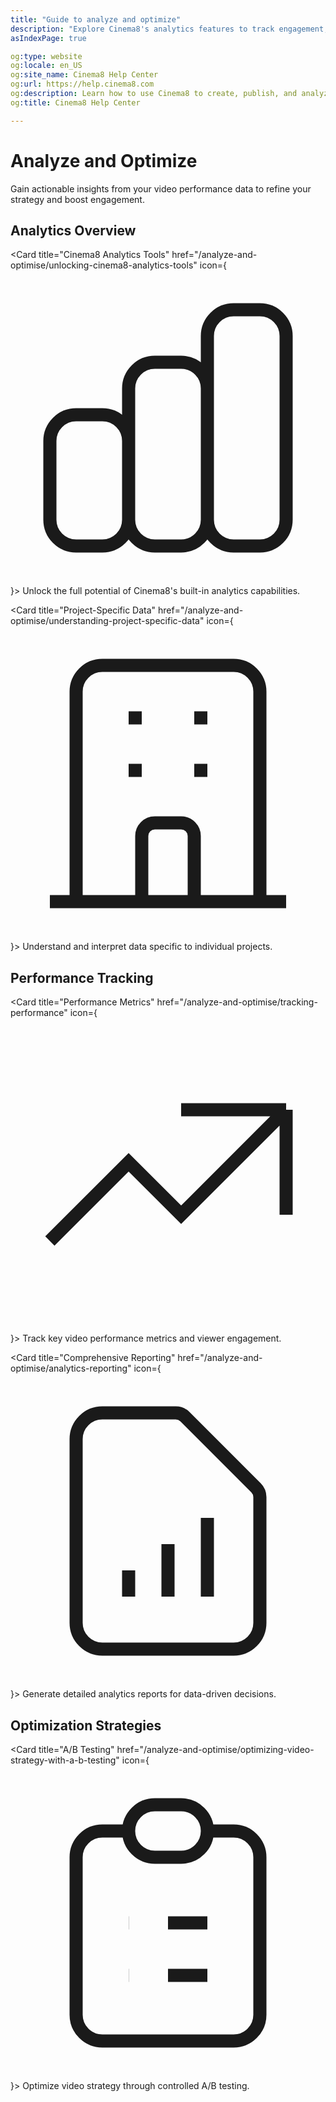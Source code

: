 ```yaml
---
title: "Guide to analyze and optimize"
description: "Explore Cinema8's analytics features to track engagement, identify trends, and optimise your video strategy for ROI. Visit Cinema8."
asIndexPage: true

og:type: website
og:locale: en_US
og:site_name: Cinema8 Help Center
og:url: https://help.cinema8.com
og:description: Learn how to use Cinema8 to create, publish, and analyze interactive videos.
og:title: Cinema8 Help Center

---
```



# Analyze and Optimize

<Callout type="info" className="mt-6 mb-8">
  Gain actionable insights from your video performance data to refine your strategy and boost engagement.
</Callout>

## Analytics Overview

<div className="grid grid-cols-1 md:grid-cols-2 lg:grid-cols-3 gap-6 mt-8 mb-8">

<Card 
  title="Cinema8 Analytics Tools" 
  href="/analyze-and-optimise/unlocking-cinema8-analytics-tools"
  icon={
    <svg className="w-5 h-5" fill="none" stroke="currentColor" viewBox="0 0 24 24">
      <path strokeLinecap="round" strokeLinejoin="round" strokeWidth="2" d="M9 19v-6a2 2 0 00-2-2H5a2 2 0 00-2 2v6a2 2 0 002 2h2a2 2 0 002-2zm0 0V9a2 2 0 012-2h2a2 2 0 012 2v10m-6 0a2 2 0 002 2h2a2 2 0 002-2m0 0V5a2 2 0 012-2h2a2 2 0 012 2v14a2 2 0 01-2 2h-2a2 2 0 01-2-2z" />
    </svg>
  }>
  Unlock the full potential of Cinema8's built-in analytics capabilities.
</Card>

<Card 
  title="Project-Specific Data" 
  href="/analyze-and-optimise/understanding-project-specific-data"
  icon={
    <svg className="w-5 h-5" fill="none" stroke="currentColor" viewBox="0 0 24 24">
      <path strokeLinecap="round" strokeLinejoin="round" strokeWidth="2" d="M19 21V5a2 2 0 00-2-2H7a2 2 0 00-2 2v16m14 0h2m-2 0h-5m-9 0H3m2 0h5M9 7h1m-1 4h1m4-4h1m-1 4h1m-5 10v-5a1 1 0 011-1h2a1 1 0 011 1v5m-4 0h4" />
    </svg>
  }>
  Understand and interpret data specific to individual projects.
</Card>

</div>

## Performance Tracking

<div className="grid grid-cols-1 md:grid-cols-2 lg:grid-cols-3 gap-6 mt-8 mb-8">

<Card 
  title="Performance Metrics" 
  href="/analyze-and-optimise/tracking-performance"
  icon={
    <svg className="w-5 h-5" fill="none" stroke="currentColor" viewBox="0 0 24 24">
      <path strokeLinecap="round" strokeLinejoin="round" strokeWidth="2" d="M13 7h8m0 0v8m0-8l-8 8-4-4-6 6" />
    </svg>
  }>
  Track key video performance metrics and viewer engagement.
</Card>

<Card 
  title="Comprehensive Reporting" 
  href="/analyze-and-optimise/analytics-reporting"
  icon={
    <svg className="w-5 h-5" fill="none" stroke="currentColor" viewBox="0 0 24 24">
      <path strokeLinecap="round" strokeLinejoin="round" strokeWidth="2" d="M9 17v-2m3 2v-4m3 4v-6m2 10H7a2 2 0 01-2-2V5a2 2 0 012-2h5.586a1 1 0 01.707.293l5.414 5.414a1 1 0 01.293.707V19a2 2 0 01-2 2z" />
    </svg>
  }>
  Generate detailed analytics reports for data-driven decisions.
</Card>

</div>

## Optimization Strategies

<div className="grid grid-cols-1 md:grid-cols-2 lg:grid-cols-3 gap-6 mt-8">

<Card 
  title="A/B Testing" 
  href="/analyze-and-optimise/optimizing-video-strategy-with-a-b-testing"
  icon={
    <svg className="w-5 h-5" fill="none" stroke="currentColor" viewBox="0 0 24 24">
      <path strokeLinecap="round" strokeLinejoin="round" strokeWidth="2" d="M9 5H7a2 2 0 00-2 2v12a2 2 0 002 2h10a2 2 0 002-2V7a2 2 0 00-2-2h-2M9 5a2 2 0 002 2h2a2 2 0 002-2M9 5a2 2 0 012-2h2a2 2 0 012 2m-3 7h3m-3 4h3m-6-4h.01M9 16h.01" />
    </svg>
  }>
  Optimize video strategy through controlled A/B testing.
</Card>

</div>